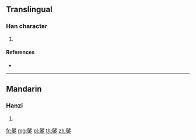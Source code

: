 {{character info/new}}
==Translingual==

===Han character===
{{Han char|rn=167|rad=金|as=13|sn=21|four=|canj=SJC,XSJC}}

# {{defn|Han|sort=金13}}

====References====
* {{Han ref|kx=1324.150|dkj=40943|hdz=64266.030|uh=943E|ud=37950}}

----

==Mandarin==

===Hanzi===
{{cmn-hanzi|pin=[[bèi]] ([[bei4]])|wg=pei<sup>4</sup>}}

# {{defn|lang=cmn|sort=金13}}

[[fr:鐾]]
[[mg:鐾]]
[[pl:鐾]]
[[th:鐾]]
[[zh:鐾]]